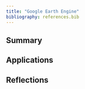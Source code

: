 ```yaml
---
title: "Google Earth Engine"
bibliography: references.bib
---
```


## Summary

## Applications

## Reflections